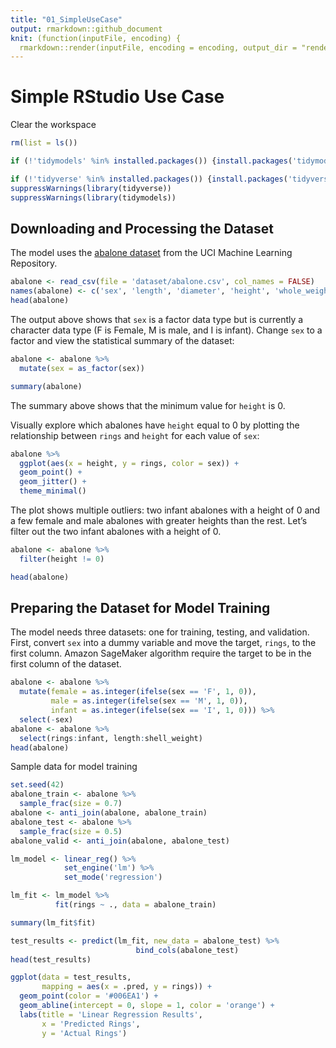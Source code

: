 ```yaml
---
title: "01_SimpleUseCase"
output: rmarkdown::github_document
knit: (function(inputFile, encoding) {
  rmarkdown::render(inputFile, encoding = encoding, output_dir = "rendered") })
---
```


# Simple RStudio Use Case

Clear the workspace
```r
rm(list = ls())
```

```r
if (!'tidymodels' %in% installed.packages()) {install.packages('tidymodels', repos='https://packagemanager.rstudio.com/all/__linux__/bionic/latest')}
```

```r
if (!'tidyverse' %in% installed.packages()) {install.packages('tidyverse')}
suppressWarnings(library(tidyverse))
suppressWarnings(library(tidymodels))
```


## Downloading and Processing the Dataset
The model uses the [abalone dataset](https://archive.ics.uci.edu/ml/datasets/abalone)
from the UCI Machine Learning Repository.
```r
abalone <- read_csv(file = 'dataset/abalone.csv', col_names = FALSE)
names(abalone) <- c('sex', 'length', 'diameter', 'height', 'whole_weight', 'shucked_weight', 'viscera_weight', 'shell_weight', 'rings')
head(abalone)
```

The output above shows that `sex` is a factor data type but is currently a
character data type (F is Female, M is male, and I is infant). Change `sex` to a
factor and view the statistical summary of the dataset:
```r
abalone <- abalone %>%
  mutate(sex = as_factor(sex))
```

```r
summary(abalone)
```

The summary above shows that the minimum value for `height` is 0.

Visually explore which abalones have `height` equal to 0 by plotting the
relationship between `rings` and `height` for each value of `sex`:
```r
abalone %>%
  ggplot(aes(x = height, y = rings, color = sex)) +
  geom_point() +
  geom_jitter() +
  theme_minimal()
```

The plot shows multiple outliers: two infant abalones with a height of 0 and a
few female and male abalones with greater heights than the rest. Let’s filter
out the two infant abalones with a height of 0.

```r
abalone <- abalone %>%
  filter(height != 0)

head(abalone)
```


## Preparing the Dataset for Model Training

The model needs three datasets: one for training, testing, and validation.
First, convert `sex` into a dummy variable and move the target, `rings`, to the
first column. Amazon SageMaker algorithm require the target to be in the first
column of the dataset.
```r
abalone <- abalone %>%
  mutate(female = as.integer(ifelse(sex == 'F', 1, 0)),
         male = as.integer(ifelse(sex == 'M', 1, 0)),
         infant = as.integer(ifelse(sex == 'I', 1, 0))) %>%
  select(-sex)
abalone <- abalone %>%
  select(rings:infant, length:shell_weight)
head(abalone)
```

Sample data for model training
```r
set.seed(42)
abalone_train <- abalone %>%
  sample_frac(size = 0.7)
abalone <- anti_join(abalone, abalone_train)
abalone_test <- abalone %>%
  sample_frac(size = 0.5)
abalone_valid <- anti_join(abalone, abalone_test)
```

```r

lm_model <- linear_reg() %>%
            set_engine('lm') %>% 
            set_mode('regression')
```

```r

lm_fit <- lm_model %>%
          fit(rings ~ ., data = abalone_train)
```

```r
summary(lm_fit$fit)
```


```r
test_results <- predict(lm_fit, new_data = abalone_test) %>%
                            bind_cols(abalone_test)
head(test_results)
```

```r
ggplot(data = test_results,
       mapping = aes(x = .pred, y = rings)) +
  geom_point(color = '#006EA1') +
  geom_abline(intercept = 0, slope = 1, color = 'orange') +
  labs(title = 'Linear Regression Results',
       x = 'Predicted Rings',
       y = 'Actual Rings')
```

